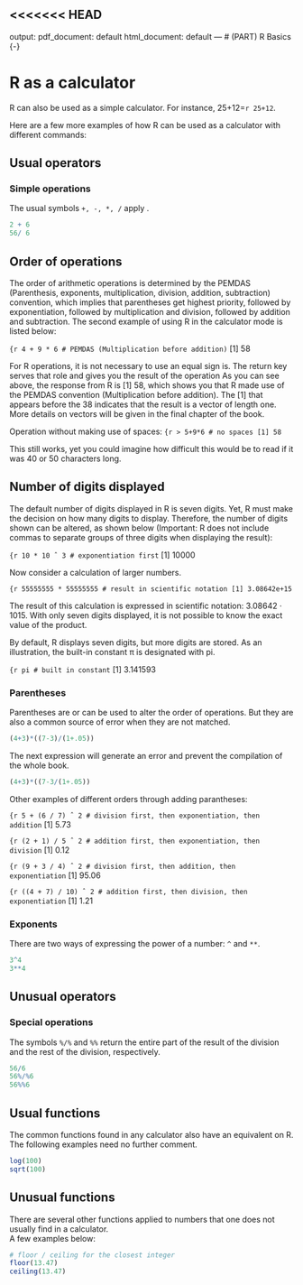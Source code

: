 <<<<<<< HEAD
---
output:
  pdf_document: default
  html_document: default
---
# (PART) R Basics {-}

# R as a calculator {#rcalc}

R can also be used as a simple calculator. For instance, 25+12=`r 25+12`.

Here are a few more examples of how R can be used as a calculator with different commands:

## Usual operators

### Simple operations

The usual symbols `+, -, *, /` apply .
```r
2 + 6
56/ 6
```

## Order of operations

The order of arithmetic operations is determined by the PEMDAS (Parenthesis, exponents, multiplication, division, addition, subtraction) convention, which implies that parentheses get highest priority, followed by exponentiation, followed by multiplication and division, followed by addition and subtraction. The second example of using R in the calculator mode is listed below:

```{r
4 + 9 * 6 # PEMDAS (Multiplication before addition)
```
[1] 58

For R operations, it is not necessary to use an equal sign is. The return key serves that role and gives you the result of the operation As you can see above, the response from R is [1] 58, which shows you that R made use of the PEMDAS convention (Multiplication before addition). The [1] that appears before the 38 indicates that the result is a vector of length one. More details on vectors will be given in the final chapter of the book.

Operation without making use of spaces: 
```{r
> 5+9*6 # no spaces
[1] 58
```

This still works, yet you could imagine how difficult this would be to read if it was 40 or 50 characters long.

## Number of digits displayed

The default number of digits displayed in R is seven digits. Yet, R must make the decision on how many digits to display. Therefore, the number of digits shown can be altered, as shown below (Important: R does not include commas to separate groups of three digits when displaying the result): 

```{r
10 * 10 ˆ 3 # exponentiation first
```
[1] 10000

Now consider a calculation of larger numbers.

```{r
55555555 * 55555555 # result in scientific notation
[1] 3.08642e+15
```

The result of this calculation is expressed in scientific notation: 3.08642 · 1015. With only seven digits displayed, it is not possible to know the exact value of the product.

By default, R displays seven digits, but more digits are stored. As an illustration, the built-in constant π is designated with pi.

```{r
pi # built in constant
```
[1] 3.141593

### Parentheses 

Parentheses are or can be used to alter the order of operations. But they are also a common source of error when they are not matched.

```r
(4+3)*((7-3)/(1+.05))
```
The next expression will generate an error and prevent the compilation of the whole book.
```r
(4+3)*((7-3/(1+.05))
```

Other examples of different orders through adding parantheses:

```{r
5 + (6 / 7) ˆ 2 # division first, then exponentiation, then addition
```
[1] 5.73

```{r
(2 + 1) / 5 ˆ 2 # addition first, then exponentiation, then division
```
[1] 0.12

```{r
(9 + 3 / 4) ˆ 2 # division first, then addition, then exponentiation
```
[1] 95.06

```{r
((4 + 7) / 10) ˆ 2 # addition first, then division, then exponentiation
```
[1] 1.21

### Exponents 

There are two ways of expressing the power of a number: `^` and `**`.

```r
3^4
3**4
```

## Unusual operators

### Special operations

The symbols `%/%` and `%%` return the entire part of the result of the division and the rest of the division, respectively.
```r
56/6
56%/%6
56%%6
```

## Usual functions

The common functions found in any calculator also have an equivalent on R. The following examples need no further comment.

```r
log(100)
sqrt(100)
```

## Unusual functions

There are several other functions applied to numbers that one does not usually find in a calculator.  
A few examples below:

```r
# floor / ceiling for the closest integer
floor(13.47)
ceiling(13.47)
```








